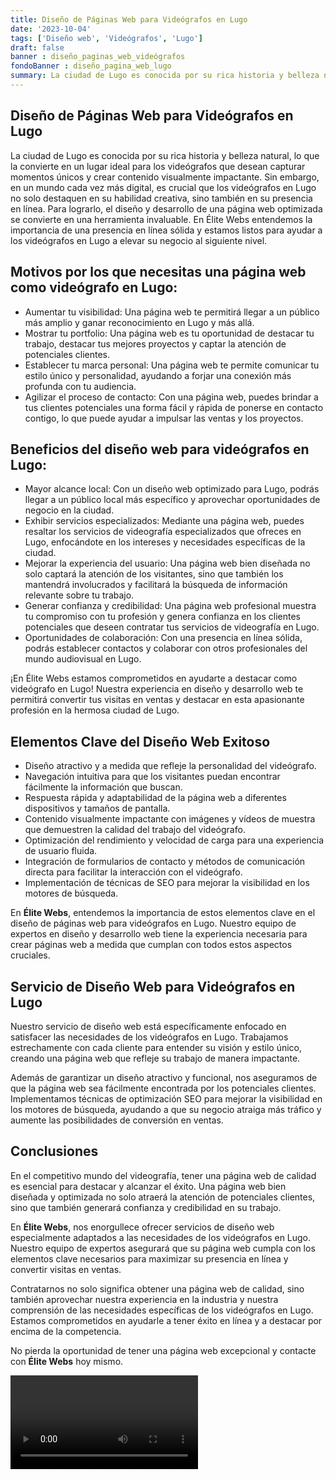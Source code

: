 ```yaml
---
title: Diseño de Páginas Web para Videógrafos en Lugo
date: '2023-10-04'
tags: ['Diseño web', 'Videógrafos', 'Lugo']
draft: false
banner : diseño_paginas_web_videógrafos
fondoBanner : diseño_pagina_web_lugo
summary: La ciudad de Lugo es conocida por su rica historia y belleza natural, lo que la convierte en un lugar ideal para los videógrafos que desean capturar momentos únicos y crear contenido visualmente impactante. Sin embargo, en un mundo cada vez más digital, es crucial que los videógrafos en Lugo no solo destaquen en su habilidad creativa, sino también en su presencia en línea. Para lograrlo, el diseño y desarrollo de una página web optimizada se convierte en una herramienta invaluable. En Élite Webs entendemos la importancia de una presencia en línea sólida y estamos listos para ayudar a los videógrafos en Lugo a elevar su negocio al siguiente nivel.
---
```


## Diseño de Páginas Web para Videógrafos en Lugo

La ciudad de Lugo es conocida por su rica historia y belleza natural, lo que la convierte en un lugar ideal para los videógrafos que desean capturar momentos únicos y crear contenido visualmente impactante. Sin embargo, en un mundo cada vez más digital, es crucial que los videógrafos en Lugo no solo destaquen en su habilidad creativa, sino también en su presencia en línea. Para lograrlo, el diseño y desarrollo de una página web optimizada se convierte en una herramienta invaluable. En Élite Webs entendemos la importancia de una presencia en línea sólida y estamos listos para ayudar a los videógrafos en Lugo a elevar su negocio al siguiente nivel.

## Motivos por los que necesitas una página web como videógrafo en Lugo:

- Aumentar tu visibilidad: Una página web te permitirá llegar a un público más amplio y ganar reconocimiento en Lugo y más allá.
- Mostrar tu portfolio: Una página web es tu oportunidad de destacar tu trabajo, destacar tus mejores proyectos y captar la atención de potenciales clientes.
- Establecer tu marca personal: Una página web te permite comunicar tu estilo único y personalidad, ayudando a forjar una conexión más profunda con tu audiencia.
- Agilizar el proceso de contacto: Con una página web, puedes brindar a tus clientes potenciales una forma fácil y rápida de ponerse en contacto contigo, lo que puede ayudar a impulsar las ventas y los proyectos.

## Beneficios del diseño web para videógrafos en Lugo:

- Mayor alcance local: Con un diseño web optimizado para Lugo, podrás llegar a un público local más específico y aprovechar oportunidades de negocio en la ciudad.
- Exhibir servicios especializados: Mediante una página web, puedes resaltar los servicios de videografía especializados que ofreces en Lugo, enfocándote en los intereses y necesidades específicas de la ciudad.
- Mejorar la experiencia del usuario: Una página web bien diseñada no solo captará la atención de los visitantes, sino que también los mantendrá involucrados y facilitará la búsqueda de información relevante sobre tu trabajo.
- Generar confianza y credibilidad: Una página web profesional muestra tu compromiso con tu profesión y genera confianza en los clientes potenciales que deseen contratar tus servicios de videografía en Lugo.
- Oportunidades de colaboración: Con una presencia en línea sólida, podrás establecer contactos y colaborar con otros profesionales del mundo audiovisual en Lugo.

¡En Élite Webs estamos comprometidos en ayudarte a destacar como videógrafo en Lugo! Nuestra experiencia en diseño y desarrollo web te permitirá convertir tus visitas en ventas y destacar en esta apasionante profesión en la hermosa ciudad de Lugo.

<GifSeo />

<Cta />

## Elementos Clave del Diseño Web Exitoso

- Diseño atractivo y a medida que refleje la personalidad del videógrafo.
- Navegación intuitiva para que los visitantes puedan encontrar fácilmente la información que buscan.
- Respuesta rápida y adaptabilidad de la página web a diferentes dispositivos y tamaños de pantalla.
- Contenido visualmente impactante con imágenes y vídeos de muestra que demuestren la calidad del trabajo del videógrafo.
- Optimización del rendimiento y velocidad de carga para una experiencia de usuario fluida.
- Integración de formularios de contacto y métodos de comunicación directa para facilitar la interacción con el videógrafo.
- Implementación de técnicas de SEO para mejorar la visibilidad en los motores de búsqueda.

En **Élite Webs**, entendemos la importancia de estos elementos clave en el diseño de páginas web para videógrafos en Lugo. Nuestro equipo de expertos en diseño y desarrollo web tiene la experiencia necesaria para crear páginas web a medida que cumplan con todos estos aspectos cruciales.

## Servicio de Diseño Web para Videógrafos en Lugo

Nuestro servicio de diseño web está específicamente enfocado en satisfacer las necesidades de los videógrafos en Lugo. Trabajamos estrechamente con cada cliente para entender su visión y estilo único, creando una página web que refleje su trabajo de manera impactante. 

Además de garantizar un diseño atractivo y funcional, nos aseguramos de que la página web sea fácilmente encontrada por los potenciales clientes. Implementamos técnicas de optimización SEO para mejorar la visibilidad en los motores de búsqueda, ayudando a que su negocio atraiga más tráfico y aumente las posibilidades de conversión en ventas.

## Conclusiones

En el competitivo mundo del videografía, tener una página web de calidad es esencial para destacar y alcanzar el éxito. Una página web bien diseñada y optimizada no solo atraerá la atención de potenciales clientes, sino que también generará confianza y credibilidad en su trabajo.

En **Élite Webs**, nos enorgullece ofrecer servicios de diseño web especialmente adaptados a las necesidades de los videógrafos en Lugo. Nuestro equipo de expertos asegurará que su página web cumpla con los elementos clave necesarios para maximizar su presencia en línea y convertir visitas en ventas.

Contratarnos no solo significa obtener una página web de calidad, sino también aprovechar nuestra experiencia en la industria y nuestra comprensión de las necesidades específicas de los videógrafos en Lugo. Estamos comprometidos en ayudarle a tener éxito en línea y a destacar por encima de la competencia.

No pierda la oportunidad de tener una página web excepcional y contacte con **Élite Webs** hoy mismo.

<Video />

<CtaBot job='Videógrafos' city='Lugo'/>

<Gmaps query='Lugo+españa+maps' />